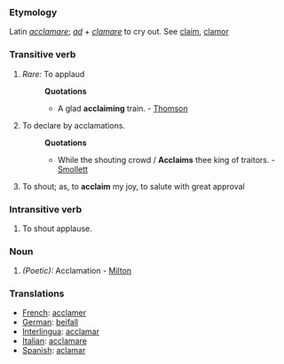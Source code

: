 ===Etymology===
Latin ''[[acclamare]]''; ''[[ad]]'' + ''[[clamare]]'' to cry out. See [[claim]], [[clamor]]
===Transitive verb===
#''Rare:'' To applaud
#:'''Quotations'''
#:*A glad '''acclaiming''' train. - [[Thomson]]
#To declare by acclamations.
#:'''Quotations'''
#:*While the shouting crowd / '''Acclaims''' thee king of traitors. - [[Smollett]]
#To shout; as, to '''acclaim''' my joy, to salute with great approval

===Intransitive verb===
#To shout applause.

===Noun===
#''(Poetic):'' Acclamation - [[Milton]]

===Translations===
*[[French]]: [[acclamer]]
*[[German]]: [[beifall]]
*[[Interlingua]]: [[acclamar]]
*[[Italian]]: [[acclamare]]
*[[Spanish]]: [[aclamar]]